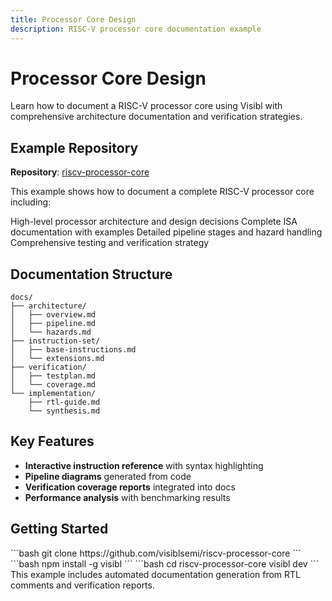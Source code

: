 ```yaml
---
title: Processor Core Design
description: RISC-V processor core documentation example
---
```


# Processor Core Design

Learn how to document a RISC-V processor core using Visibl with comprehensive architecture documentation and verification strategies.

## Example Repository

**Repository**: [riscv-processor-core](https://github.com/visiblsemi/riscv-processor-core)

This example shows how to document a complete RISC-V processor core including:

<CardGroup cols={2}>
  <Card title="Architecture Overview" icon="sitemap">
    High-level processor architecture and design decisions
  </Card>
  <Card title="Instruction Set" icon="list">
    Complete ISA documentation with examples
  </Card>
  <Card title="Pipeline Design" icon="flow">
    Detailed pipeline stages and hazard handling
  </Card>
  <Card title="Verification Plan" icon="check-double">
    Comprehensive testing and verification strategy
  </Card>
</CardGroup>

## Documentation Structure

```
docs/
├── architecture/
│   ├── overview.md
│   ├── pipeline.md
│   └── hazards.md
├── instruction-set/
│   ├── base-instructions.md
│   └── extensions.md
├── verification/
│   ├── testplan.md
│   └── coverage.md
└── implementation/
    ├── rtl-guide.md
    └── synthesis.md
```

## Key Features

- **Interactive instruction reference** with syntax highlighting
- **Pipeline diagrams** generated from code
- **Verification coverage reports** integrated into docs
- **Performance analysis** with benchmarking results

## Getting Started

<Steps>
  <Step title="Clone Template">
    ```bash
    git clone https://github.com/visiblsemi/riscv-processor-core
    ```
  </Step>
  
  <Step title="Install Visibl">
    ```bash
    npm install -g visibl
    ```
  </Step>
  
  <Step title="Start Development">
    ```bash
    cd riscv-processor-core
    visibl dev
    ```
  </Step>
</Steps>

<Tip>
This example includes automated documentation generation from RTL comments and verification reports.
</Tip>
